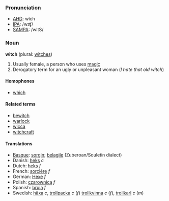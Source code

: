 ===Pronunciation===
*[[w:AHD|AHD]]: wĭch
*[[w:IPA|IPA]]: /wɪʧ/
*[[w:SAMPA|SAMPA]]: /wItS/

===Noun===
'''witch''' (plural: [[witches]])

# Usually female, a person who uses [[magic]]
# Derogatory term for an ugly or unpleasant woman (''I hate that old witch'')

====Homophones====
*[[which]]

====Related terms====
*[[bewitch]]
*[[warlock]]
*[[wicca]]
*[[witchcraft]]

====Translations====
*[[Basque]]: [[sorgin]]; [[belagile]] (Zuberoan/Souletin dialect)
*Danish: [[heks]] ''c''
*Dutch: [[heks]] ''f''
*French: [[sorcière]] ''f''
*German: [[Hexe]] ''f''
*Polish: [[czarownica]] ''f''
*Spanish: [[bruja]] ''f''
*Swedish: [[häxa]] ''c'', [[trollpacka]] ''c'' (''f'') [[trollkvinna]] ''c'' (''f''), [[trollkarl]] ''c'' (''m'')